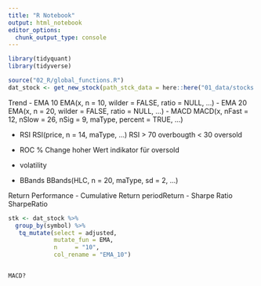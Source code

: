 ```yaml
---
title: "R Notebook"
output: html_notebook
editor_options: 
  chunk_output_type: console
---
```


```r
library(tidyquant)
library(tidyverse)
```


```r
source("02_R/global_functions.R")
dat_stock <- get_new_stock(path_stck_data = here::here("01_data/stocks.RData"), user = Sys.getenv('igc_api_user'), pw = Sys.getenv('igc_api_pw'))
```

Trend
- EMA 10 EMA(x, n = 10, wilder = FALSE, ratio = NULL, ...)
- EMA 20 EMA(x, n = 20, wilder = FALSE, ratio = NULL, ...)
- MACD MACD(x, nFast = 12, nSlow = 26, nSig = 9, maType, percent = TRUE, ...)

- RSI RSI(price, n = 14, maType, ...) RSI > 70 overbougth < 30 oversold
- ROC % Change hoher Wert indikator für oversold

- volatility
- BBands BBands(HLC, n = 20, maType, sd = 2, ...)

Return Performance
- Cumulative Return periodReturn 
- Sharpe Ratio SharpeRatio

```r

stk <- dat_stock %>% 
  group_by(symbol) %>% 
   tq_mutate(select = adjusted, 
             mutate_fun = EMA, 
             n     = "10",
             col_rename = "EMA_10")


MACD?
```

